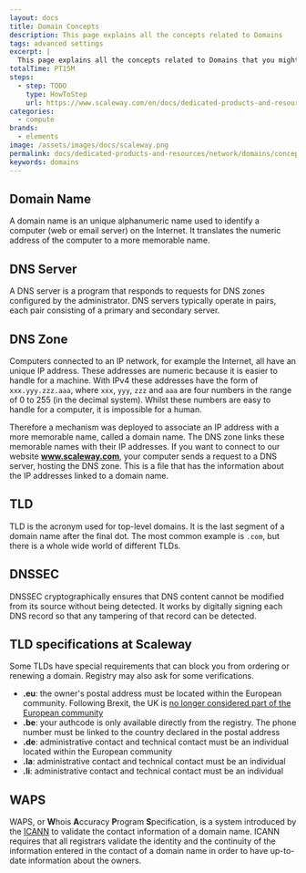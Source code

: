 ```yaml
---
layout: docs
title: Domain Concepts
description: This page explains all the concepts related to Domains
tags: advanced settings
excerpt: |
  This page explains all the concepts related to Domains that you might encounter while using Scaleway products and ressources.
totalTime: PT15M
steps:
  - step: TODO
    type: HowToStep
    url: https://www.scaleway.com/en/docs/dedicated-products-and-resources/network/domains/concepts
categories:
  - compute
brands:
  - elements
image: /assets/images/docs/scaleway.png
permalink: docs/dedicated-products-and-resources/network/domains/concepts
keywords: domains
---
```


<Concept opened>

## Domain Name

A domain name is an unique alphanumeric name used to identify a computer (web or email server) on the Internet. It translates the numeric address of the computer to a more memorable name.

</Concept>

<Concept opened>

## DNS Server

A DNS server is a program that responds to requests for DNS zones configured by the administrator. DNS servers typically operate in pairs, each pair consisting of a primary and secondary server.

</Concept>

<Concept opened>

## DNS Zone

Computers connected to an IP network, for example the Internet, all have an unique IP address.
These addresses are numeric because it is easier to handle for a machine. With IPv4 these addresses have the form of `xxx.yyy.zzz.aaa`, where `xxx`, `yyy`, `zzz` and `aaa` are four numbers in the range of 0 to 255 (in the decimal system). Whilst these numbers are easy to handle for a computer, it is impossible for a human. 

Therefore a mechanism was deployed to associate an IP address with a more memorable name, called a domain name.
The DNS zone links these memorable names with their IP addresses.
If you want to connect to our website **www.scaleway.com**, your computer sends a request to a DNS server, hosting the DNS zone.
This is a file that has the information about the IP addresses linked to a domain name.

</Concept>

<Concept opened>

## TLD 

TLD is the acronym used for top-level domains. It is the last segment of a domain name after the final dot. The most common example is `.com`, but there is a whole wide world of different TLDs.

</Concept>

<Concept>

## DNSSEC

DNSSEC cryptographically ensures that DNS content cannot be modified from its source without being detected. It works by digitally signing each DNS record so that any tampering of that record can be detected.

</Concept>

<Concept>

## TLD specifications at Scaleway

Some TLDs have special requirements that can block you from ordering or renewing a domain. Registry may also ask for some verifications.

- **.eu**: the owner's postal address must be located within the European community. Following Brexit, the UK is [no longer considered part of the European community](https://eurid.eu/en/register-a-eu-domain/brexit-notice/)
- **.be**: your authcode is only available directly from the registry. The phone number must be linked to the country declared in the postal address
- **.de**: administrative contact and technical contact must be an individual located within the European community
- **.la**: administrative contact and technical contact must be an individual
- **.li**: administrative contact and technical contact must be an individual

</Concept>

<Concept>

## WAPS

WAPS, or **W**hois **A**ccuracy **P**rogram **S**pecification, is a system introduced by the [ICANN](https://www.icann.org/) to validate the contact information of a domain name. ICANN requires that all registrars validate the identity and the continuity of the information entered in the contact of a domain name in order to have up-to-date information about the owners.

</Concept>